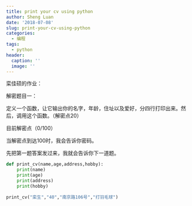 ```yaml
---
title: print your cv using python
author: Sheng Luan
date: '2018-07-08'
slug: print-your-cv-using-python
categories:
  - 编程
tags:
  - python
header:
  caption: ''
  image: ''
---
```

栾佳硕的作业：

解密题目一：

定义一个函数，让它输出你的名字，年龄，住址以及爱好，分四行打印出来。然后，调用这个函数。（解密点20）

目前解密点（0/100）

当解密点到达100时，我会告诉你密码。

先把第一题答案发过来，我就会告诉你下一道题。

```python
def print_cv(name,age,address,hobby):
    print(name)
    print(age)
    print(address)
    print(hobby)
    
print_cv("栾生","40","南京路106号","打羽毛球")    
```